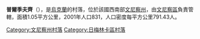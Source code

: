 {{coord|49|10|55|N|28|11|22|E|scale:30000|display=title}}

'''普爾季夫齊'''（{{lang-uk|Пултівці}}），是[[烏克蘭|烏克蘭]]的村落，位於該國西南部[[文尼察州|文尼察州]]，由[[文尼察區|文尼察區]]負責管轄，面積1.05平方公里，2001年人口831，人口密度每平方公里791.43人。

[[Category:文尼察州村落|Category:文尼察州村落]]
[[Category:日梅林卡區村落|Category:日梅林卡區村落]]


{{Vinnytsia-geo-stub}}